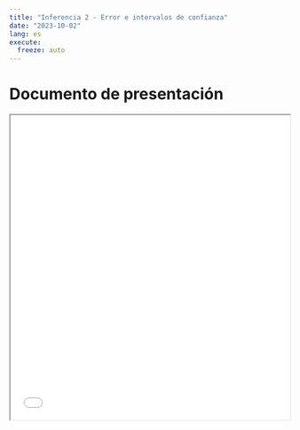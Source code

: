 ```yaml
---
title: "Inferencia 2 - Error e intervalos de confianza"
date: "2023-10-02"
lang: es
execute:
  freeze: auto 
---
```


# Documento de presentación

<iframe src=/slides/06-inferencia2.html height="550" width=100% allowfullscreen="true">
</iframe> 



